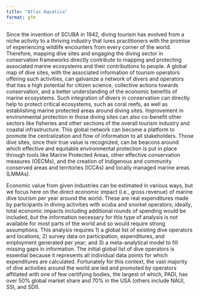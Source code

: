 ```yaml
---
title: "Atlas Aquatica"
format: gfm
---
```


Since the invention of SCUBA in 1942, diving tourism has evolved from a niche activity to a thriving industry that lures practitioners with the promise of experiencing wildlife encounters from every corner of the world. Therefore, mapping dive sites and engaging the diving sector in conservation frameworks directly contribute to mapping and protecting associated marine ecosystems and their contributions to people. A global map of dive sites, with the associated information of tourism operators offering such activities, can galvanize a network of divers and operators that has a high potential for citizen science, collective actions towards conservation, and a better understanding of the economic benefits of marine ecosystems. Such integration of divers in conservation can directly help to protect critical ecosystems, such as coral reefs, as well as establishing marine protected areas around diving sites. Improvement in environmental protection in those diving sites can also co-benefit other sectors like fisheries and other sections of the overall tourism industry and coastal infrastructure. This global network can become a platform to promote the centralization and flow of information to all stakeholders. Those dive sites, once their true value is recognized, can be beacons around which effective and equitable environmental protection is put in place through tools like Marine Protected Areas, other effective conservation measures (OECMs), and the creation of Indigenous and community conserved areas and territories (ICCAs) and locally managed marine areas (LMMAs).

Economic value from given industries can be estimated in various ways, but we focus here on the direct economic impact
(i.e., gross revenue) of marine dive tourism per year around the world. These
are real expenditures made by participants in diving activities with scuba and
snorkel operators; ideally, total economic impacts including additional rounds of
spending would be included, but the information necessary for this type of
analysis is not available for most parts of the world and so would require
strong assumptions. This analysis requires 1) a global list of existing dive
operators and locations; 2) survey data on participation, expenditures, and
employment generated per year; and 3) a meta-analytical model to fill missing
gaps in information. The initial global list of dive operators is essential
because it represents all individual data points for which expenditures are
calculated. Fortunately for this context, the vast majority of dive activities
around the world are led and promoted by operators affiliated with one of few
certifying bodies, the largest of which, PADI, has over 50% global market share
and 70% in the USA (others include NAUI, SSI, and SDI).
